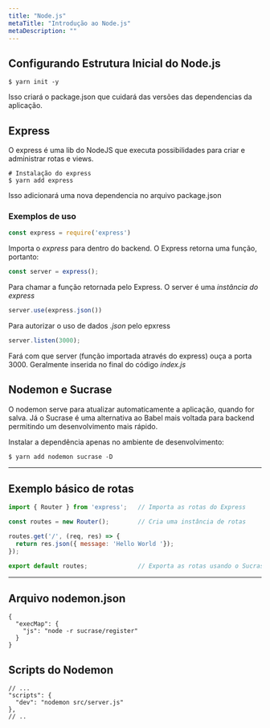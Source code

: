 ```yaml
---
title: "Node.js"
metaTitle: "Introdução ao Node.js"
metaDescription: ""
---
```


## Configurando Estrutura Inicial do Node.js

```shell
$ yarn init -y
```

Isso criará o package.json que cuidará das versões das dependencias da aplicação.


## Express
O express é uma lib do NodeJS que executa possibilidades para criar e administrar rotas e views.


```shell
# Instalação do express
$ yarn add express
```
Isso adicionará uma nova dependencia no arquivo package.json

### Exemplos de uso
```javascript
const express = require('express')
```
Importa o *express* para dentro do backend. O Express retorna uma função, portanto:

```javascript
const server = express();
```
Para chamar a função retornada pelo Express. O server é uma *instância do express*

```javascript
server.use(express.json())
```
Para autorizar o uso de dados *.json* pelo epxress

```javascript
server.listen(3000);
```
Fará com que server (função importada através do express) ouça a porta 3000. Geralmente inserida no final do código *index.js*


## Nodemon e Sucrase
O nodemon serve para atualizar automaticamente a aplicação, quando for salva. Já o Sucrase é uma alternativa ao Babel mais voltada para  backend permitindo um desenvolvimento mais rápido.

Instalar a dependência apenas no ambiente de desenvolvimento:

```shell
$ yarn add nodemon sucrase -D
```

<hr/>

## Exemplo básico de rotas

```javascript
import { Router } from 'express';   // Importa as rotas do Express

const routes = new Router();        // Cria uma instância de rotas

routes.get('/', (req, res) => {
  return res.json({ message: 'Hello World '});
});

export default routes;              // Exporta as rotas usando o Sucrase
```

<hr/>

## Arquivo nodemon.json

```javascripton
{
  "execMap": {
    "js": "node -r sucrase/register"
  }
}
```

## Scripts do Nodemon


```javascripton
// ...
"scripts": {
  "dev": "nodemon src/server.js"
},
// ..
```
